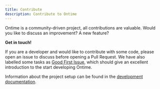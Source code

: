 ```yaml
---
title: Contribute
description: Contribute to Ontime
---
```


Ontime is a community-driven project, all contributions are valuable.
Would you like to discuss an improvement? A new feature?

**Get in touch!**

If you are a developer and would like to contribute with some code, please open an issue to discuss before opening a Pull Request. 
We have also labelled some tasks as [Good First Issue](https://github.com/cpvalente/ontime/issues?q=is%3Aopen+is%3Aissue+label%3A%22good+first+issue%22), which should give an excellent introduction to the start developing Ontime.

Information about the project setup can be found in the [development documentation](https://github.com/cpvalente/ontime/blob/master/DEVELOPMENT.md).
